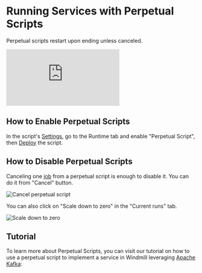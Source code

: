 
# Running Services with Perpetual Scripts

Perpetual scripts restart upon ending unless canceled.

<iframe
	style={{ aspectRatio: '16/9' }}
	src="https://www.youtube.com/embed/5uw3JWiIFp0"
	title="Perpetual Scripts"
	frameBorder="0"
	allow="accelerometer; autoplay; clipboard-write; encrypted-media; gyroscope; picture-in-picture; web-share"
	allowFullScreen
	className="border-2 rounded-lg object-cover w-full dark:border-gray-800"
></iframe>

## How to Enable Perpetual Scripts

In the script's [Settings](./settings.mdx), go to the Runtime tab and enable "Perpetual Script", then [Deploy](../core_concepts/0_draft_and_deploy/index.mdx) the script.

## How to Disable Perpetual Scripts

Canceling one [job](../core_concepts/20_jobs/index.mdx) from a perpetual script is enough to disable it. You can do it from "Cancel" button.

![Cancel perpetual script](../assets/script_editor/cancel.png 'Cancel perpetual script')

You can also click on "Scale down to zero" in the "Current runs" tab.

![Scale down to zero](../assets/script_editor/scale_down_to_zero.png 'Scale down to zero')

## Tutorial

To learn more about Perpetual Scripts, you can visit our tutorial on how to use a perpetual script to implement a service in Windmill leveraging [Apache Kafka](https://kafka.apache.org/):

<div className="grid grid-cols-2 gap-6 mb-4">
	<DocCard
		title="Service script pattern in Windmill using Kafka"
		description="This example shows how to use a perpetual script to implement a service in Windmill leveraging Kafka."
		href="/blog/service-script-kafka"
	/>
</div>
